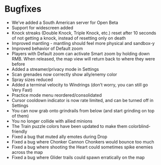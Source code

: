 # Bugfixes

- We’ve added a South American server for Open Beta
- Support for widescreen added
- Knock streaks (Double Knock, Triple Knock, etc.) reset after 10 seconds of not getting a knock, instead of resetting only on death
- Improved mantling - mantling should feel more physical and sandbox-y
- Improved behavior of Default zoom
- Players with Default zoom can activate Smart zoom by holding down RMB. When released, the map view will return back to where they were before
- Added a streamer/privacy mode in Settings
- Scan grenades now correctly show ally/enemy color
- Spray sizes reduced
- Added a terminal velocity to Windrings (don’t worry, you can still go Very Fast)
- Practice mode menu reordered/consolidated
- Cursor cooldown indicator is now rate limited, and can be turned off in Settings
- You can now grab onto grindrails from below (and start grinding on top of them)
- You no longer collide with allied minions
- The Train puzzle colors have been updated to make them colorblind-friendly
- Fixed a bug that muted ally emotes during Drop
- Fixed a bug where Chonker Cannon Chonkers would bounce too much
- Fixed a bug where shooting the Heart could sometimes spike enemies across the map
- Fixed a bug where Glider trails could spawn erratically on the map
